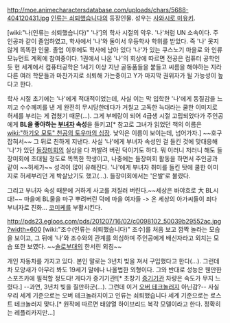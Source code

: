 http://moe.animecharactersdatabase.com/uploads/chars/5688-404120431.jpg
[[인류는 쇠퇴했습니다]]의 등장인물. 성우는 [[사와시로 미유키]].

[wiki:"나(인류는 쇠퇴했습니다)" '나']의 학사 시절의 악우. '나'처럼 UN 소속이다. 주인공과 같이 졸업하였고, 학사에서 '나'와 둘이서 우등학사 학위를 받았다. 즉 '나' 못지 않게 똑똑한 인물. 졸업 이후에도 학사에 남아 있다 '나'가 있는 쿠스노기 마을로 와 인류 모뉴먼트 계획에 참여중이다. 1권에서 나온 '나'의 회상에 따르면 전공은 컴퓨터 공학인듯 현 세계에서 컴퓨터공학은 1세기 이상 지난 골동품들을 붙들고 씨름을 해야하는 지라 다른 여러 학문들과 마찬가지로 쇠퇴해 가는중이고 Y가 마지막 권위자가 될 가능성이 높다고 한다.

학사 시절 초기에는 '나'에게 적대적이었는데, 사실 이는 막 입학한 '나'에게 동질감을 느끼고 수수께끼를 낸 게 완전히 무시당한데다가 거칠고 고독한 늑대라는 쿨한 이미지로 허세를 부리는 게 겹쳤기 때문(…). 그게 부메랑이 되어 4급생 시절 고립되었다가 주인공에게 '''BL을 좋아하는 [[부녀자]] 속성'''을 들키고[* 참고로 그녀가 읽었던 책의 이름은 [[wiki:"하기오 모토" 천공의 토우마의 심장]]. 낯익은 이름이 보이는데, 넘어가자.] ~~호구잡혀서~~ 그 뒤로 친하게 지낸다. 사실 '나'에게 부녀자 속성인 걸 들킨 것에 맞대응해 '나'가 있던 [[들장미회]]의 실상을 다 까발려 버린 덕이기도 하다. 뭐 이러니 저러니 해도 들장미회에 초대될 정도로 똑똑한 학생이고, 나중에는 들장미회 활동을 하면서 주인공과 같이 ~~허세가~~ 성격이 많이 유해진다. '나'에게 부녀자 취미를 들킨 탓에 쿨한 이미지로 허세부리던 게 박살났기도 했고(…). 들장미회에서는 '은발'로 불렸다.

그리고 부녀자 속성 때문에 거하게 사고를 저질러 버린다.~~세상은 바야흐로 大 BL시대!~~ 마을에 BL물을 마구 뿌려버린 덕에 마을 여자들 -> 온 세상의 아가씨들이 죄다 부녀자로 진화... [[코미케]]를 부활시킨다.

http://pds23.egloos.com/pds/201207/16/02/c0098102_50039b29552ac.jpg?width=600
[wiki:"조수(인류는 쇠퇴했습니다)" 조수]를 처음 보고 깜짝 놀라는 모습을 보이고, 그 뒤에 '나'와 조수와의 관계를 의심하며 주인공에게 배신자라고 외치는 모습 또한 보였다. ~~[[솔로부대]]의 한서린 외침~~

개인 자동차를 가지고 있다. 본인 말로는 3년치 빚을 져서 구입했다고 한다(...). 그런데 차 모양새가 아무리 봐도 19세기 말에나 나올법한 외형이다. 그와 반대로 성능은 웬만한 스포츠카에 필적할 정도다! 게다가 증기기관![* 초창기 [[증기기관]] 차량은 속도가 무지 느렸다.] --과연, 3년치 빚을 질만하군(...). 그런데 이거 [[오버 테크놀러지]] 아닌감?-- 사실 우리 세계 기준으로는 오버 테크놀러지이고 인류는 쇠퇴했습니다 세계 기준으로는 로스트 테크놀러지 맞다.[* 원작에 따르면 태양열 하이브리드 복각 모델이라고 한다. 정확히는 레플리카지만...]
